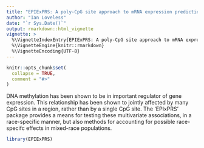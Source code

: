```yaml
---
title: "EPIExPRS: A poly-CpG site approach to mRNA expression prediction and association"
author: "Ian Loveless"
date: "`r Sys.Date()`"
output: rmarkdown::html_vignette
vignette: >
  %\VignetteIndexEntry{EPIExPRS: A poly-CpG site approach to mRNA expression prediction and association}
  %\VignetteEngine{knitr::rmarkdown}
  %\VignetteEncoding{UTF-8}
---
```


```r
knitr::opts_chunk$set(
  collapse = TRUE,
  comment = "#>"
)
```

DNA methylation has been shown to be in important regulator of gene expression. 
This relationship has been shown to jointly affected by many CpG sites in a 
region, rather than by a single CpG site. The 'EPIxPRS' package provides a means
for testing these multivariate associations, in a race-specific manner, but also
methods for accounting for possible race-specifc effects in mixed-race 
populations. 



```r
library(EPIExPRS)
```
